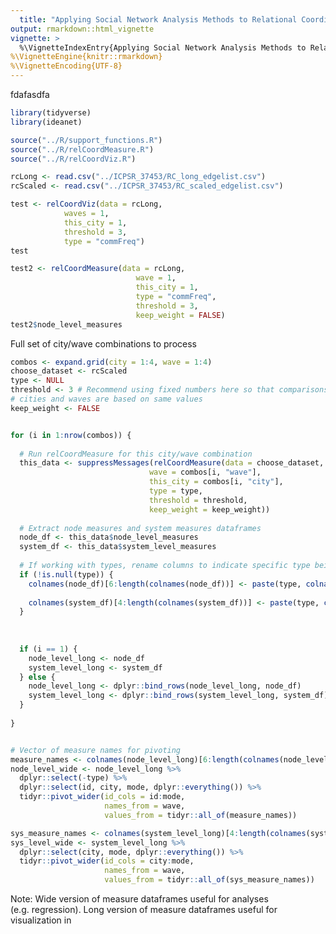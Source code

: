 ```yaml
---
  title: "Applying Social Network Analysis Methods to Relational Coordination Data (RCnets)"
output: rmarkdown::html_vignette
vignette: >
  %\VignetteIndexEntry{Applying Social Network Analysis Methods to Relational Coordination Data (RCnets)}
%\VignetteEngine{knitr::rmarkdown}
%\VignetteEncoding{UTF-8}
---
```


  fdafasdfa

```r
library(tidyverse)
library(ideanet)
```

```r
source("../R/support_functions.R")
source("../R/relCoordMeasure.R")
source("../R/relCoordViz.R")
```

```r
rcLong <- read.csv("../ICPSR_37453/RC_long_edgelist.csv")
rcScaled <- read.csv("../ICPSR_37453/RC_scaled_edgelist.csv")
```

```r
test <- relCoordViz(data = rcLong,
            waves = 1,
            this_city = 1,
            threshold = 3,
            type = "commFreq")
test
```

```r
test2 <- relCoordMeasure(data = rcLong,
                            wave = 1,
                            this_city = 1,
                            type = "commFreq",
                            threshold = 3,
                            keep_weight = FALSE)
test2$node_level_measures
```

Full set of city/wave combinations to process
```r
combos <- expand.grid(city = 1:4, wave = 1:4)
choose_dataset <- rcScaled
type <- NULL
threshold <- 3 # Recommend using fixed numbers here so that comparisons across
# cities and waves are based on same values
keep_weight <- FALSE


for (i in 1:nrow(combos)) {
  
  # Run relCoordMeasure for this city/wave combination
  this_data <- suppressMessages(relCoordMeasure(data = choose_dataset,
                               wave = combos[i, "wave"],
                               this_city = combos[i, "city"],
                               type = type,
                               threshold = threshold,
                               keep_weight = keep_weight))
  
  # Extract node measures and system measures dataframes
  node_df <- this_data$node_level_measures
  system_df <- this_data$system_level_measures
  
  # If working with types, rename columns to indicate specific type being reflected here
  if (!is.null(type)) {
    colnames(node_df)[6:length(colnames(node_df))] <- paste(type, colnames(node_df)[6:length(colnames(node_df))], sep = "_")
    
    colnames(system_df)[4:length(colnames(system_df))] <- paste(type, colnames(system_df)[4:length(colnames(system_df))], sep = "_")
  }
  
  
  
  if (i == 1) {
    node_level_long <- node_df
    system_level_long <- system_df
  } else {
    node_level_long <- dplyr::bind_rows(node_level_long, node_df)
    system_level_long <- dplyr::bind_rows(system_level_long, system_df)
  }
  
}


# Vector of measure names for pivoting
measure_names <- colnames(node_level_long)[6:length(colnames(node_level_long))]
node_level_wide <- node_level_long %>%
  dplyr::select(-type) %>%
  dplyr::select(id, city, mode, dplyr::everything()) %>%
  tidyr::pivot_wider(id_cols = id:mode,
                     names_from = wave,
                     values_from = tidyr::all_of(measure_names))

sys_measure_names <- colnames(system_level_long)[4:length(colnames(system_level_long))]
sys_level_wide <- system_level_long %>%
  dplyr::select(city, mode, dplyr::everything()) %>%
  tidyr::pivot_wider(id_cols = city:mode,
                     names_from = wave,
                     values_from = tidyr::all_of(sys_measure_names))
```

Note: Wide version of measure dataframes useful for analyses (e.g. regression). 
Long version of measure dataframes useful for visualization in \code{ggplot2} 

